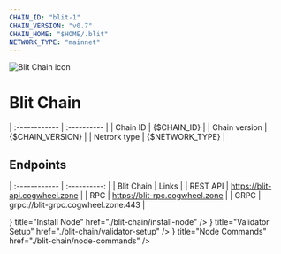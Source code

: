 ```yaml
---
CHAIN_ID: "blit-1"
CHAIN_VERSION: "v0.7"
CHAIN_HOME: "$HOME/.blit"
NETWORK_TYPE: "mainnet"
---
```


![Blit Chain icon](/public/icons/blitIcon.webp)

# Blit Chain

| :------------      | :----------       |
| Chain ID           | {$CHAIN_ID}       |
| Chain version      | {$CHAIN_VERSION}  |
| Netrork type       | {$NETWORK_TYPE}   |

## Endpoints

| :------------      | :----------:                        |
| Blit Chain         | Links                               |
| REST API           | https://blit-api.cogwheel.zone      |
| RPC                | https://blit-rpc.cogwheel.zone      |
| GRPC               | grpc://blit-grpc.cogwheel.zone:443  |

<Cards>
  <Card
    icon={<ChevronRightIcon />}
    title="Install Node"
    href="./blit-chain/install-node"
  />
  <Card
    icon={<ChevronRightIcon />}
    title="Validator Setup"
    href="./blit-chain/validator-setup"
  />
  <Card
    icon={<ChevronRightIcon />}
    title="Node Commands"
    href="./blit-chain/node-commands"
  />
</Cards>
